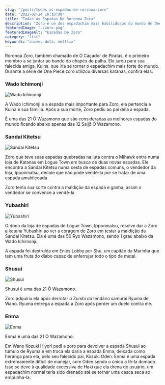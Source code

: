 ```yaml
---
slug: "/posts/todas-as-espadas-de-roronoa-zoro"
date: "2021-02-24 18:10:00"
title: "Todas as Espadas De Roronoa Zora"
description: "Zoro é um dos espadachim mais habilidosos do mundo de One Piece. Confira quais são as espadas que ele utilizou para derrotar seus inimigos"
featuredImage: "./zoro.png"
featuredImageAlt: "Espadas De Zoro"
category: "list"
keywords: "anime, dota, netflix"
---
```


Roronoa Zoro, também chamado de O Caçador de Piratas, é o primeiro membro a se juntar ao bando do chapéu de palha.
Ele jurou para sua falecida amiga, Kuina, que iria se tornar o espadachim mais forte do mundo.
Durante a série de One Piece zoro utilizou diversas katanas, confira elas:

### Wado Ichimonji

![Wado Ichimonji](./wado-ichimonji.png)

A Wado Ichimonji é a espada mais importante para Zoro, ela pertencia a Kuina e sua família.
Após a sua morte, Zoro pediu ao pai dela a espada.

É uma das 21 Ō Wazamono que são consideradas as melhores espadas do mundo ficando abaixo apenas das 12 Saijō Ō Wazamono.

### Sandai Kitetsu

![Sandai Kitetsu](./sandai-kitetsu.png)

Zoro que teve suas espadas quebradas na luta contra o Mihawk entra numa loja de Katanas em Logue Town em busca de duas novas espadas.
Ele encontra a Sandai Kitetsu numa cesta de espadas comuns, o vendedor da loja, Ipponmatsu, decide que não pode vendê-la por se tratar
de uma espada amaldiçoada.

Zoro tenta sua sorte contra a maldição da espada e ganha, assim o vendedor se convence a vendê-la.

### Yubashiri

![Yubashiri](./Yubashiri.png)

O dono da loja de espadas de Logue Town, Ipponmatsu, resolve dar a Zoro a katana Yubashiri ao ver
a coragem de Zoro em testar a maldição da Sandai Kitetsu.
Ela é uma das 50 Ryo Wazamono, sendo 1 grau abaixo da Wado Ichimonji.

A espada foi destruída em Enies Lobby por Shu, um capitão da Marinha que tem uma fruta do diabo capaz de enferrujar todo o tipo de metal.

### Shusui

![Shusui](./shusui.png)

Shusui é uma das 21 Ō Wazamono.

Zoro adquiriu ela após derrotar o Zumbi do lendário samurai Ryuma de Wano. Ryuma entrega a espada a Zoro após perder um duelo contra ele.

### Enma

![Enma](./enma.png)

Enma é uma das 21 Ō Wazamono.

Em Wano Kozuki Hiyori pedi a zoro para devolver a espada Shusui ao túmulo de Ryuma e em troca ela
daria a espada Enma, deixada como herança para ela, pelo seu falecido pai, Kozuki Oden.
Enma é uma espada extremamente difícil de manejar, com Oden sendo o único a tê-la domado.
Isso se deve à qualidade excessiva de Haki que ela drena do usuário, um espadachim normal teria sido drenado até se tornar uma casca seca ao empunha-la.
